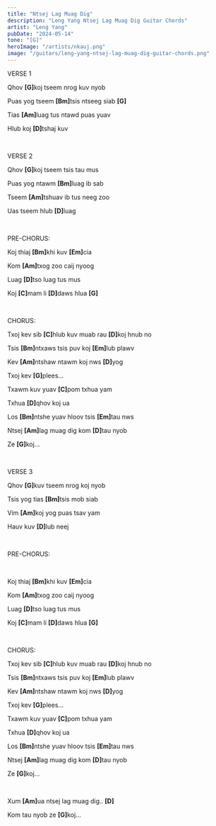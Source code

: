 ```yaml
---
title: "Ntsej Lag Muag Dig"
description: "Leng Yang Ntsej Lag Muag Dig Guitar Chords"
artist: "Leng Yang"
pubDate: "2024-05-14"
tone: "[G]"
heroImage: "/artists/nkauj.png"
image: "/guitars/leng-yang-ntsej-lag-muag-dig-guitar-chords.png"
---
```


VERSE 1

Qhov <b>[G]</b>koj tseem nrog kuv nyob

Puas yog tseem <b>[Bm]</b>tsis ntseeg siab <b>[G]</b>

Tias <b>[Am]</b>luag tus ntawd puas yuav

Hlub koj <b>[D]</b>tshaj kuv

<br />

VERSE 2

Qhov <b>[G]</b>koj tseem tsis tau mus

Puas yog ntawm <b>[Bm]</b>luag ib sab

Tseem <b>[Am]</b>tshuav ib tus neeg zoo

Uas tseem hlub <b>[D]</b>luag

<br />

PRE-CHORUS:

Koj thiaj <b>[Bm]</b>khi kuv <b>[Em]</b>cia

Kom <b>[Am]</b>txog zoo caij nyoog

Luag <b>[D]</b>tso luag tus mus

Koj <b>[C]</b>mam li <b>[D]</b>daws hlua <b>[G]</b>

<br />

CHORUS:

Txoj kev sib <b>[C]</b>hlub kuv muab rau <b>[D]</b>koj hnub no

Tsis <b>[Bm]</b>ntxaws tsis puv koj <b>[Em]</b>lub plawv

Kev <b>[Am]</b>ntshaw ntawm koj nws <b>[D]</b>yog

Txoj kev <b>[G]</b>plees...

Txawm kuv yuav <b>[C]</b>pom txhua yam

Txhua <b>[D]</b>qhov koj ua

Los <b>[Bm]</b>ntshe yuav hloov tsis <b>[Em]</b>tau nws

Ntsej <b>[Am]</b>lag muag dig kom <b>[D]</b>tau nyob

Ze <b>[G]</b>koj...

<br />

VERSE 3

Qhov <b>[G]</b>kuv tseem nrog koj nyob

Tsis yog tias <b>[Bm]</b>tsis mob siab

Vim <b>[Am]</b>koj yog puas tsav yam

Hauv kuv <b>[D]</b>lub neej

<br />

PRE-CHORUS:

<br />

Koj thiaj <b>[Bm]</b>khi kuv <b>[Em]</b>cia

Kom <b>[Am]</b>txog zoo caij nyoog

Luag <b>[D]</b>tso luag tus mus

Koj <b>[C]</b>mam li <b>[D]</b>daws hlua <b>[G]</b>

<br />

CHORUS:

Txoj kev sib <b>[C]</b>hlub kuv muab rau <b>[D]</b>koj hnub no

Tsis <b>[Bm]</b>ntxaws tsis puv koj <b>[Em]</b>lub plawv

Kev <b>[Am]</b>ntshaw ntawm koj nws <b>[D]</b>yog

Txoj kev <b>[G]</b>plees...

Txawm kuv yuav <b>[C]</b>pom txhua yam

Txhua <b>[D]</b>qhov koj ua

Los <b>[Bm]</b>ntshe yuav hloov tsis <b>[Em]</b>tau nws

Ntsej <b>[Am]</b>lag muag dig kom <b>[D]</b>tau nyob

Ze <b>[G]</b>koj...

<br />

Xum <b>[Am]</b>ua ntsej lag muag dig.. <b>[D]</b>

Kom tau nyob ze <b>[G]</b>koj...
